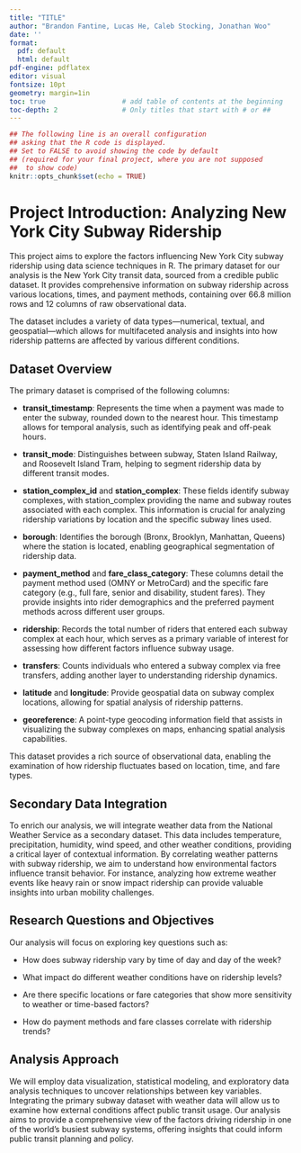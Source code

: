 ```yaml
---
title: "TITLE"
author: "Brandon Fantine, Lucas He, Caleb Stocking, Jonathan Woo"
date: ''
format:
  pdf: default
  html: default
pdf-engine: pdflatex
editor: visual
fontsize: 10pt
geometry: margin=1in
toc: true                   # add table of contents at the beginning
toc-depth: 2                # Only titles that start with # or ##
---
```


```r
## The following line is an overall configuration
## asking that the R code is displayed.
## Set to FALSE to avoid showing the code by default
## (required for your final project, where you are not supposed
##  to show code)
knitr::opts_chunk$set(echo = TRUE)
```

# **Project Introduction: Analyzing New York City Subway Ridership**

This project aims to explore the factors influencing New York City subway ridership using data science techniques in R. The primary dataset for our analysis is the New York City transit data, sourced from a credible public dataset. It provides comprehensive information on subway ridership across various locations, times, and payment methods, containing over 66.8 million rows and 12 columns of raw observational data.

The dataset includes a variety of data types—numerical, textual, and geospatial—which allows for multifaceted analysis and insights into how ridership patterns are affected by various different conditions.

## **Dataset Overview**

The primary dataset is comprised of the following columns:

-   **transit_timestamp**: Represents the time when a payment was made to enter the subway, rounded down to the nearest hour. This timestamp allows for temporal analysis, such as identifying peak and off-peak hours.

-   **transit_mode**: Distinguishes between subway, Staten Island Railway, and Roosevelt Island Tram, helping to segment ridership data by different transit modes.

-   **station_complex_id** and **station_complex**: These fields identify subway complexes, with station_complex providing the name and subway routes associated with each complex. This information is crucial for analyzing ridership variations by location and the specific subway lines used.

-   **borough**: Identifies the borough (Bronx, Brooklyn, Manhattan, Queens) where the station is located, enabling geographical segmentation of ridership data.

-   **payment_method** and **fare_class_category**: These columns detail the payment method used (OMNY or MetroCard) and the specific fare category (e.g., full fare, senior and disability, student fares). They provide insights into rider demographics and the preferred payment methods across different user groups.

-   **ridership**: Records the total number of riders that entered each subway complex at each hour, which serves as a primary variable of interest for assessing how different factors influence subway usage.

-   **transfers**: Counts individuals who entered a subway complex via free transfers, adding another layer to understanding ridership dynamics.

-   **latitude** and **longitude**: Provide geospatial data on subway complex locations, allowing for spatial analysis of ridership patterns.

-   **georeference**: A point-type geocoding information field that assists in visualizing the subway complexes on maps, enhancing spatial analysis capabilities.

This dataset provides a rich source of observational data, enabling the examination of how ridership fluctuates based on location, time, and fare types.

## **Secondary Data Integration**

To enrich our analysis, we will integrate weather data from the National Weather Service as a secondary dataset. This data includes temperature, precipitation, humidity, wind speed, and other weather conditions, providing a critical layer of contextual information. By correlating weather patterns with subway ridership, we aim to understand how environmental factors influence transit behavior. For instance, analyzing how extreme weather events like heavy rain or snow impact ridership can provide valuable insights into urban mobility challenges.

## **Research Questions and Objectives**

Our analysis will focus on exploring key questions such as:

-   How does subway ridership vary by time of day and day of the week?

-   What impact do different weather conditions have on ridership levels?

-   Are there specific locations or fare categories that show more sensitivity to weather or time-based factors?

-   How do payment methods and fare classes correlate with ridership trends?

## **Analysis Approach**

We will employ data visualization, statistical modeling, and exploratory data analysis techniques to uncover relationships between key variables. Integrating the primary subway dataset with weather data will allow us to examine how external conditions affect public transit usage. Our analysis aims to provide a comprehensive view of the factors driving ridership in one of the world's busiest subway systems, offering insights that could inform public transit planning and policy.

\
